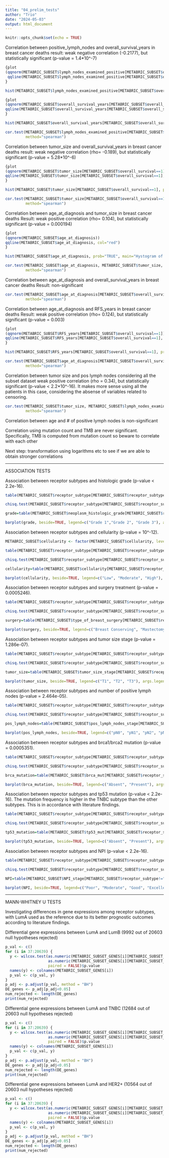 ```yaml
---
title: "04_prelim_tests"
author: "Trio"
date: "2024-05-03"
output: html_document
---
```


```r
knitr::opts_chunk$set(echo = TRUE)
```

Correlation between positive_lymph_nodes and overall_survival_years in breast cancer deaths
result: weak negative correlation (-0.2177), but statistically significant (p-value = 1.4*10^-7)

```r
{plot
(qqnorm(METABRIC_SUBSET$lymph_nodes_examined_positive[METABRIC_SUBSET$overall_survival==1]))
 qqline(METABRIC_SUBSET$lymph_nodes_examined_positive[METABRIC_SUBSET$overall_survival==1], col="red")
}

hist(METABRIC_SUBSET$lymph_nodes_examined_positive[METABRIC_SUBSET$overall_survival==1], prob=TRUE, main="Hystogram of Pos Lymph Nodes")

{plot
(qqnorm(METABRIC_SUBSET$overall_survival_years[METABRIC_SUBSET$overall_survival==1]))
qqline(METABRIC_SUBSET$overall_survival_years[METABRIC_SUBSET$overall_survival==1], col="red")
}

hist(METABRIC_SUBSET$overall_survival_years[METABRIC_SUBSET$overall_survival==1], prob=TRUE, main="Hystogram of OS")

cor.test(METABRIC_SUBSET$lymph_nodes_examined_positive[METABRIC_SUBSET$overall_survival==1], METABRIC_SUBSET$overall_survival_years[METABRIC_SUBSET$overall_survival==1], 
         method="spearman")
```
Correlation between tumor_size and overall_survival_years in breast cancer deaths
result: weak negative correlation (rho= -0.189), but statistically significant (p-value = 5.28*10^-6)

```r
{plot
(qqnorm(METABRIC_SUBSET$tumor_size[METABRIC_SUBSET$overall_survival==1]))
qqline(METABRIC_SUBSET$tumor_size[METABRIC_SUBSET$overall_survival==1], col="red")
}

hist(METABRIC_SUBSET$tumor_size[METABRIC_SUBSET$overall_survival==1], prob=TRUE, main="Hystogram of Tumor size")

cor.test(METABRIC_SUBSET$tumor_size[METABRIC_SUBSET$overall_survival==1], METABRIC_SUBSET$overall_survival_years[METABRIC_SUBSET$overall_survival==1], 
         method="spearman")

```
Correlation between age_at_diagnosis and tumor_size in breast cancer deaths
Result: weak positive correlation (rho= 0.104), but statistically significant (p-value = 0.000194)

```r
{plot
(qqnorm(METABRIC_SUBSET$age_at_diagnosis))
qqline(METABRIC_SUBSET$age_at_diagnosis, col="red")
}

hist(METABRIC_SUBSET$age_at_diagnosis, prob="TRUE", main="Hystogram of Age at diagnosis")

cor.test(METABRIC_SUBSET$age_at_diagnosis, METABRIC_SUBSET$tumor_size, 
         method="spearman")

```
Correlation between age_at_diagnosis and overall_survival_years in breast cancer deaths
Result: non-significant

```r
cor.test(METABRIC_SUBSET$age_at_diagnosis[METABRIC_SUBSET$overall_survival==1], METABRIC_SUBSET$overall_survival_years[METABRIC_SUBSET$overall_survival==1], 
         method="spearman")

```
Correlation between age_at_diagnosis and RFS_years in breast cancer deaths
Result: weak positive correlation (rho= 0.124), but statistically significant (p-value = 0.003)

```r
{plot
(qqnorm(METABRIC_SUBSET$RFS_years[METABRIC_SUBSET$overall_survival==1]))
qqline(METABRIC_SUBSET$RFS_years[METABRIC_SUBSET$overall_survival==1], col="red")
}

hist(METABRIC_SUBSET$RFS_years[METABRIC_SUBSET$overall_survival==1], prob="TRUE", main="Hystogram of RFS years")

cor.test(METABRIC_SUBSET$age_at_diagnosis[METABRIC_SUBSET$overall_survival==1], METABRIC_SUBSET$RFS_years[METABRIC_SUBSET$overall_survival==1], 
         method="spearman")
```

Correlation between tumor size and pos lymph nodes considering all the subset dataset
weak positive correlation (rho = 0.34), but statistically significant (p-value < 2.2*10^-16).
It makes more sense using all the patients in this case, considering the absense of variables related to censoring.

```r
cor.test(METABRIC_SUBSET$tumor_size, METABRIC_SUBSET$lymph_nodes_examined_positive, 
         method="spearman")
```
Correlation between age and # of positive lymph nodes is non-significant

Correlation using mutation count and TMB are never significant. Specifically, 
TMB is computed from mutation count so beware to correlate with each other

Next step: transformation using logarithms etc to see if we are able to obtain stronger correlations

---------------------------------------------------------------------------------------

ASSOCIATION TESTS

Association between receptor subtypes and histologic grade (p-value < 2.2e-16). 

```r
table(METABRIC_SUBSET$receptor_subtype[METABRIC_SUBSET$receptor_subtype!="NC"], METABRIC_SUBSET$neoplasm_histologic_grade[METABRIC_SUBSET$receptor_subtype!="NC"])

chisq.test(METABRIC_SUBSET$receptor_subtype[METABRIC_SUBSET$receptor_subtype!="NC"], METABRIC_SUBSET$neoplasm_histologic_grade[METABRIC_SUBSET$receptor_subtype!="NC"], correct=FALSE)

grade=table(METABRIC_SUBSET$neoplasm_histologic_grade[METABRIC_SUBSET$receptor_subtype!="NC"], METABRIC_SUBSET$receptor_subtype[METABRIC_SUBSET$receptor_subtype!="NC"])

barplot(grade, beside=TRUE, legend=c("Grade 1","Grade 2", "Grade 3"), args.legend=list(x="topleft"), main="Neoplasm Histologic Grade")
```
Association between receptor subtypes and cellularity (p-value = 10^-12). 

```r
METABRIC_SUBSET$cellularity <- factor(METABRIC_SUBSET$cellularity, level=c("Low", "Moderate", "High"))

table(METABRIC_SUBSET$receptor_subtype[METABRIC_SUBSET$receptor_subtype!="NC"], METABRIC_SUBSET$cellularity[METABRIC_SUBSET$receptor_subtype!="NC"])

chisq.test(METABRIC_SUBSET$receptor_subtype[METABRIC_SUBSET$receptor_subtype!="NC"], METABRIC_SUBSET$cellularity[METABRIC_SUBSET$receptor_subtype!="NC"], correct=FALSE)

cellularity=table(METABRIC_SUBSET$cellularity[METABRIC_SUBSET$receptor_subtype!="NC"], METABRIC_SUBSET$receptor_subtype[METABRIC_SUBSET$receptor_subtype!="NC"])

barplot(cellularity, beside=TRUE, legend=c("Low", "Moderate", "High"), args.legend=list(x="topleft"), main="Cellularity")


```
Association between receptor subtypes and surgery treatment (p-value = 0.0005246).

```r
table(METABRIC_SUBSET$receptor_subtype[METABRIC_SUBSET$receptor_subtype!="NC" & METABRIC_SUBSET$type_of_breast_surgery!=""], METABRIC_SUBSET$type_of_breast_surgery[METABRIC_SUBSET$receptor_subtype!="NC" & METABRIC_SUBSET$type_of_breast_surgery!=""])

chisq.test(METABRIC_SUBSET$receptor_subtype[METABRIC_SUBSET$receptor_subtype!="NC" & METABRIC_SUBSET$type_of_breast_surgery!=""], METABRIC_SUBSET$type_of_breast_surgery[METABRIC_SUBSET$receptor_subtype!="NC" & METABRIC_SUBSET$type_of_breast_surgery!=""], correct=FALSE)

surgery=table(METABRIC_SUBSET$type_of_breast_surgery[METABRIC_SUBSET$receptor_subtype!="NC" & METABRIC_SUBSET$type_of_breast_surgery!=""], METABRIC_SUBSET$receptor_subtype[METABRIC_SUBSET$receptor_subtype!="NC" & METABRIC_SUBSET$type_of_breast_surgery!=""])

barplot(surgery, beside=TRUE, legend=c("Breast Conserving", "Mastectomy"), args.legend=list(x="topleft"), main="Surgery Treatment")
```
Association between receptor subtypes and tumor size stage (p-value = 1.286e-07).

```r
table(METABRIC_SUBSET$receptor_subtype[METABRIC_SUBSET$receptor_subtype!="NC"], METABRIC_SUBSET$tumor_size_stage[METABRIC_SUBSET$receptor_subtype!="NC"])

chisq.test(METABRIC_SUBSET$receptor_subtype[METABRIC_SUBSET$receptor_subtype!="NC"], METABRIC_SUBSET$tumor_size_stage[METABRIC_SUBSET$receptor_subtype!="NC"], correct=FALSE)

tumor_size=table(METABRIC_SUBSET$tumor_size_stage[METABRIC_SUBSET$receptor_subtype!="NC"], METABRIC_SUBSET$receptor_subtype[METABRIC_SUBSET$receptor_subtype!="NC"])

barplot(tumor_size, beside=TRUE, legend=c("T1", "T2", "T3"), args.legend=list(x="topleft"), main="Tumor size")
```
Association between receptor subtypes and number of positive lymph nodes (p-value = 2.464e-05).

```r
table(METABRIC_SUBSET$receptor_subtype[METABRIC_SUBSET$receptor_subtype!="NC"], METABRIC_SUBSET$pos_lymph_nodes_stage[METABRIC_SUBSET$receptor_subtype!="NC"])

chisq.test(METABRIC_SUBSET$receptor_subtype[METABRIC_SUBSET$receptor_subtype!="NC"], METABRIC_SUBSET$pos_lymph_nodes_stage[METABRIC_SUBSET$receptor_subtype!="NC"], correct=FALSE)

pos_lymph_nodes=table(METABRIC_SUBSET$pos_lymph_nodes_stage[METABRIC_SUBSET$receptor_subtype!="NC"], METABRIC_SUBSET$receptor_subtype[METABRIC_SUBSET$receptor_subtype!="NC"])

barplot(pos_lymph_nodes, beside=TRUE, legend=c("pN0", "pN1", "pN2", "pN3"), args.legend=list(x="topleft"), main="Number of Positive Lymph Nodes")
```
Association between receptor subtypes and brca1/brca2 mutation (p-value = 0.0005351).

```r
table(METABRIC_SUBSET$receptor_subtype[METABRIC_SUBSET$receptor_subtype!="NC"], METABRIC_SUBSET$brca_mut[METABRIC_SUBSET$receptor_subtype!="NC"])

chisq.test(METABRIC_SUBSET$receptor_subtype[METABRIC_SUBSET$receptor_subtype!="NC"], METABRIC_SUBSET$brca_mut[METABRIC_SUBSET$receptor_subtype!="NC"], correct=FALSE)

brca_mutation=table(METABRIC_SUBSET$brca_mut[METABRIC_SUBSET$receptor_subtype!="NC"], METABRIC_SUBSET$receptor_subtype[METABRIC_SUBSET$receptor_subtype!="NC"])

barplot(brca_mutation, beside=TRUE, legend=c("Absent", "Present"), args.legend=list(x="topleft"), main="BRCA1 or BRCA2 mutation")
```
Association between repector subtypes and tp53 mutation (p-value < 2.2e-16). The mutation frequency is higher in the TNBC subtype than the other subtypes. This is in accordance with literature findings.

```r
table(METABRIC_SUBSET$receptor_subtype[METABRIC_SUBSET$receptor_subtype!="NC"], METABRIC_SUBSET$tp53_mut[METABRIC_SUBSET$receptor_subtype!="NC"])

chisq.test(METABRIC_SUBSET$receptor_subtype[METABRIC_SUBSET$receptor_subtype!="NC"], METABRIC_SUBSET$tp53_mut[METABRIC_SUBSET$receptor_subtype!="NC"], correct=FALSE)

tp53_mutation=table(METABRIC_SUBSET$tp53_mut[METABRIC_SUBSET$receptor_subtype!="NC"], METABRIC_SUBSET$receptor_subtype[METABRIC_SUBSET$receptor_subtype!="NC"])

barplot(tp53_mutation, beside=TRUE, legend=c("Absent", "Present"), args.legend=list(x="topleft"), main="TP53 mutation")
```
Association between receptor subtypes and NPI (p-value < 2.2e-16).

```r
table(METABRIC_SUBSET$receptor_subtype[METABRIC_SUBSET$receptor_subtype!="NC"], METABRIC_SUBSET$NPI_stage[METABRIC_SUBSET$receptor_subtype!="NC"])

chisq.test(METABRIC_SUBSET$receptor_subtype[METABRIC_SUBSET$receptor_subtype!="NC"], METABRIC_SUBSET$NPI_stage[METABRIC_SUBSET$receptor_subtype!="NC"], correct=FALSE)

NPI=table(METABRIC_SUBSET$NPI_stage[METABRIC_SUBSET$receptor_subtype!="NC"], METABRIC_SUBSET$receptor_subtype[METABRIC_SUBSET$receptor_subtype!="NC"])

barplot(NPI, beside=TRUE, legend=c("Poor", "Moderate", "Good", "Excellent"), args.legend=list(x="topleft"), main="Nottingham Prognostic Index")
```

---------------------------------------------------------------------------------------

MANN-WHITNEY U TESTS

Investigating differences in gene expressions among receptor subtypes, with LumA used as the reference due to its better prognostic outcomes according to literature findings.


Differential gene expressions between LumA and LumB (9992 out of 20603 null hypotheses rejected)

```r
p_val <- c()
for (i in 37:20639) {
  y <- wilcox.test(as.numeric(METABRIC_SUBSET_GENES[i][METABRIC_SUBSET_GENES$receptor_subtype=='LumA',]), 
                   as.numeric(METABRIC_SUBSET_GENES[i][METABRIC_SUBSET_GENES$receptor_subtype=='LumB',]), 
                   paired = FALSE)$p.value
  names(y) <- colnames(METABRIC_SUBSET_GENES[i])
  p_val <- c(p_val, y)
}
p_adj <- p.adjust(p_val, method = "BH")
DE_genes <- p_adj[p_adj<0.05]
num_rejected <- length(DE_genes)
print(num_rejected)
```

Differential gene expressions between LumA and TNBC (12684 out of 20603 null hypotheses rejected)

```r
p_val <- c()
for (i in 37:20639) {
  y <- wilcox.test(as.numeric(METABRIC_SUBSET_GENES[i][METABRIC_SUBSET_GENES$receptor_subtype=='LumA',]), 
                   as.numeric(METABRIC_SUBSET_GENES[i][METABRIC_SUBSET_GENES$receptor_subtype=='TNBC',]), 
                   paired = FALSE)$p.value
  names(y) <- colnames(METABRIC_SUBSET_GENES[i])
  p_val <- c(p_val, y)
}
p_adj <- p.adjust(p_val, method = "BH")
DE_genes <- p_adj[p_adj<0.05]
num_rejected <- length(DE_genes)
print(num_rejected)
```

Differential gene expressions between LumA and HER2+ (10564 out of 20603 null hypotheses rejected)

```r
p_val <- c()
for (i in 37:20639) {
  y <- wilcox.test(as.numeric(METABRIC_SUBSET_GENES[i][METABRIC_SUBSET_GENES$receptor_subtype=='LumA',]), 
                   as.numeric(METABRIC_SUBSET_GENES[i][METABRIC_SUBSET_GENES$receptor_subtype=='HER2+',]), 
                   paired = FALSE)$p.value
  names(y) <- colnames(METABRIC_SUBSET_GENES[i])
  p_val <- c(p_val, y)
}
p_adj <- p.adjust(p_val, method = "BH")
DE_genes <- p_adj[p_adj<0.05]
num_rejected <- length(DE_genes)
print(num_rejected)
```

